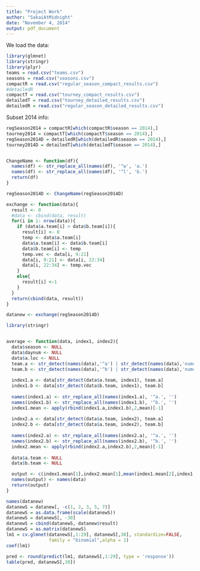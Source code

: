 ```yaml
---
title: "Project Work"
author: "SakaiAtMidnight"
date: "November 4, 2014"
output: pdf_document
---
```


We load the data:
```r
library(glmnet)
library(stringr)
library(plyr)
teams = read.csv("teams.csv")
seasons = read.csv("seasons.csv")
compactR = read.csv("regular_season_compact_results.csv")
#detailedR
compactT = read.csv("tourney_compact_results.csv")
detailedT = read.csv("tourney_detailed_results.csv")
detailedR = read.csv("regular_season_detailed_results.csv")
```

Subset 2014 info:
```r
regSeason2014 = compactR[which(compactR$season == 2014),]
tourney2014 = compactT[which(compactT$season == 2014),]
regSeason2014D = detailedR[which(detailedR$season == 2014),]
tourney2014D = detailedT[which(detailedT$season == 2014),]


ChangeName <- function(df){
  names(df) <- str_replace_all(names(df), '^w', 'a.')
  names(df) <- str_replace_all(names(df), '^l', 'b.')
  return(df)
}

regSeason2014D <- ChangeName(regSeason2014D)

exchange <- function(data){
  result <- 0
  #data <- cbind(data, result)
  for(i in 1: nrow(data)){
    if (data$a.team[i] > data$b.team[i]){
      result[i] <- 0
      temp <- data$a.team[i]
      data$a.team[i] <- data$b.team[i]
      data$b.team[i] <- temp
      temp.vec <- data[i, 9:21]
      data[i, 9:21] <- data[i, 22:34]
      data[i, 22:34] <- temp.vec
    }
    else{
      result[i] <-1
    }
  }
  return(cbind(data, result))
}

datanew <- exchange(regSeason2014D)

library(stringr)


average <- function(data, index1, index2){
  data$season <- NULL
  data$daynum <- NULL
  data$a.loc <- NULL
  team.a <- str_detect(names(data),'^a') | str_detect(names(data),'numot')
  team.b <- str_detect(names(data),'^b') | str_detect(names(data),'numot')
  
  index1.a <- data[str_detect(data$a.team, index1), team.a]
  index1.b <- data[str_detect(data$b.team, index1), team.b]
  
  names(index1.a) <- str_replace_all(names(index1.a), '^a.', '')
  names(index1.b) <- str_replace_all(names(index1.b), '^b.', '')
  index1.mean <- apply(rbind(index1.a,index1.b),2,mean)[-1]
  
  index2.a <- data[str_detect(data$a.team, index2), team.a]
  index2.b <- data[str_detect(data$a.team, index2), team.b]
  
  names(index2.a) <- str_replace_all(names(index2.a), '^a.', '')
  names(index2.b) <- str_replace_all(names(index2.b), '^b.', '')
  index2.mean <- apply(rbind(index2.a,index2.b),2,mean)[-1]
  
  data$a.team <- NULL
  data$b.team <- NULL

  output <- c(index1.mean[1],index2.mean[1],mean(index1.mean[2],index1.mean[2]), index1.mean[-(1:2)],index2.mean[-(1:2)])
  names(output) <- names(data)
  return(output)
}

names(datanew)
datanewS = datanew[, -c(1, 2, 3, 5, 7)]
datanewS = as.data.frame(scale(datanewS))
datanewS = datanewS[, -30]
datanewS = cbind(datanewS, datanew$result)
datanewS = as.matrix(datanewS)
lm1 = cv.glmnet(datanewS[,1:29], datanewS[,30], standardize=FALSE, 
                family = "binomial",alpha = 1)
coef(lm1)

pred <- round(predict(lm1, datanewS[,1:29], type = 'response'))
table(pred, datanewS[,30])

```

